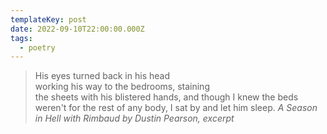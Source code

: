 ```yaml
---
templateKey: post
date: 2022-09-10T22:00:00.000Z
tags:
  - poetry
---
```

> His eyes turned back in his head<br/>
> working his way to the bedrooms, staining<br/>
> the sheets with his blistered hands, and though I knew the beds<br/>
> weren't for the rest of any body, I sat by and let him sleep.
> <cite><i>A Season in Hell with Rimbaud</i> by Dustin Pearson, excerpt</cite>
